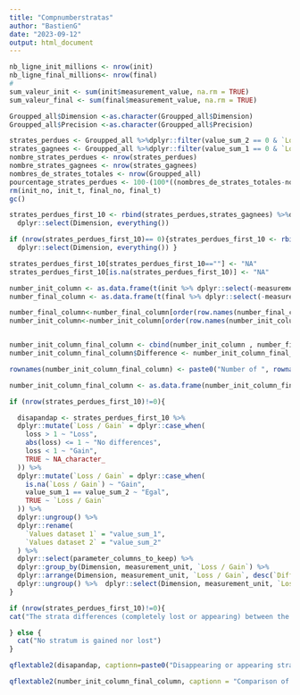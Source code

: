 ```yaml
---
title: "Compnumberstratas"
author: "BastienG"
date: "2023-09-12"
output: html_document
---
```


```r


nb_ligne_init_millions <- nrow(init)
nb_ligne_final_millions<- nrow(final)
# 
sum_valeur_init <- sum(init$measurement_value, na.rm = TRUE)
sum_valeur_final <- sum(final$measurement_value, na.rm = TRUE)

Groupped_all$Dimension <-as.character(Groupped_all$Dimension)
Groupped_all$Precision <-as.character(Groupped_all$Precision)

strates_perdues <- Groupped_all %>%dplyr::filter(value_sum_2 == 0 & `Loss / Gain` == "Loss")
strates_gagnees <- Groupped_all %>%dplyr::filter(value_sum_1 == 0 & `Loss / Gain` == "Gain")
nombre_strates_perdues <- nrow(strates_perdues)
nombre_strates_gagnees <- nrow(strates_gagnees)
nombres_de_strates_totales <- nrow(Groupped_all)
pourcentage_strates_perdues <- 100-(100*((nombres_de_strates_totales-nombre_strates_perdues)/nombres_de_strates_totales))
rm(init_no, init_t, final_no, final_t)
gc()

strates_perdues_first_10 <- rbind(strates_perdues,strates_gagnees) %>%dplyr::filter(`Loss / Gain` != 'Egal')%>%ungroup %>%dplyr::filter(Dimension!="geographic_identifier") %>%dplyr::group_by(`Loss / Gain`,Dimension,measurement_unit)%>%# slice(1:10) %>%
  dplyr::select(Dimension, everything())

if (nrow(strates_perdues_first_10)== 0){strates_perdues_first_10 <- rbind(strates_perdues,strates_gagnees) %>%dplyr::filter(`Loss / Gain` != 'Egal')%>%ungroup %>%dplyr::filter(Dimension!="geographic_identifier") %>%dplyr::group_by(`Loss / Gain`,Dimension,measurement_unit)%>% #slice(1:10) %>%
  dplyr::select(Dimension, everything()) }

strates_perdues_first_10[strates_perdues_first_10==""] <- "NA"
strates_perdues_first_10[is.na(strates_perdues_first_10)] <- "NA"

```


```r

number_init_column <- as.data.frame(t(init %>% dplyr::select(-measurement_value) %>% summarise_all(list(~n_distinct(.))))) %>%  dplyr::rename(!!as.symbol(eval(parse(text = "titre_1"))) := V1)
number_final_column <- as.data.frame(t(final %>% dplyr::select(-measurement_value) %>% summarise_all(list(~n_distinct(.)))))%>%  dplyr::rename(!!as.symbol(eval(parse(text = "titre_2"))) := V1)

number_final_column<-number_final_column[order(row.names(number_final_column)), ,drop=F]
number_init_column<-number_init_column[order(row.names(number_init_column)), ,drop=F]


number_init_column_final_column <- cbind(number_init_column , number_final_column ) %>% mutate_all(as.numeric)
number_init_column_final_column$Difference <- number_init_column_final_column[,2]-number_init_column_final_column[,1]

rownames(number_init_column_final_column) <- paste0("Number of ", rownames(number_init_column_final_column))

number_init_column_final_column <- as.data.frame(number_init_column_final_column %>% tibble::rownames_to_column(" "))

```


```r
if (nrow(strates_perdues_first_10)!=0){

  disapandap <- strates_perdues_first_10 %>%
  dplyr::mutate(`Loss / Gain` = dplyr::case_when(
    loss > 1 ~ "Loss",
    abs(loss) <= 1 ~ "No differences",
    loss < 1 ~ "Gain",
    TRUE ~ NA_character_
  )) %>%
  dplyr::mutate(`Loss / Gain` = dplyr::case_when(
    is.na(`Loss / Gain`) ~ "Gain",
    value_sum_1 == value_sum_2 ~ "Egal",
    TRUE ~ `Loss / Gain`
  )) %>%
  dplyr::ungroup() %>%
  dplyr::rename(
    `Values dataset 1` = "value_sum_1",
    `Values dataset 2` = "value_sum_2"
  ) %>%
  dplyr::select(parameter_columns_to_keep) %>%
  dplyr::group_by(Dimension, measurement_unit, `Loss / Gain`) %>%
  dplyr::arrange(Dimension, measurement_unit, `Loss / Gain`, desc(`Difference in value`)) %>%
  dplyr::ungroup() %>%  dplyr::select(Dimension, measurement_unit, `Loss / Gain`, Precision, `Difference in millions` = `Difference in value`)
}

```


```r

if (nrow(strates_perdues_first_10)!=0){
cat("The strata differences (completely lost or appearing) between the first one and the second one (representing ", round(pourcentage_strates_perdues), " % of the total number of strata) are :")

} else {
  cat("No stratum is gained nor lost")
}

```


```r

qflextable2(disapandap, captionn=paste0("Disappearing or appearing strata between ",`titre_1`," and ",`titre_2`),columns_to_color =c("Difference in millions"), grouped_data = c("Dimension" ,"measurement_unit",  "Loss / Gain" ),save_folder="Diffstratas", fig.pathinside = fig.path, interactive_plot = FALSE, find_and_print = FALSE)


```

```r

qflextable2(number_init_column_final_column, captionn = "Comparison of number of stratas between the two datasets", columns_to_color = c("Difference"), save_folder = "Diffstratas", fig.pathinside = fig.path, interactive_plot = FALSE)

```

